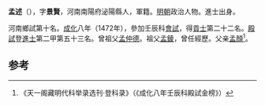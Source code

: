 '''孟述'''（{{bd|1448年||？}}），字'''景賢'''，河南南陽府泌陽縣人，軍籍。[[明朝|明朝]]政治人物。進士出身。

河南鄉試第十名。[[成化|成化]]八年（1472年），參加壬辰科[[會試|會試]]，得[[貢士|貢士]]第二十二名。[[殿試|殿試]]登[[進士|進士]]第二甲第五十三名。曾祖父[[孟仲德|孟仲德]]。祖父[[孟錂|孟錂]]，曾任經歷。父亲[[孟顏|孟顏]]<ref>《天一阁藏明代科举录选刊·登科录》（《成化八年壬辰科殿試金榜》）</ref>。

==参考==
{{reflist}}
{{明朝人物小作品}}
{{成化八年壬辰科殿試金榜}}